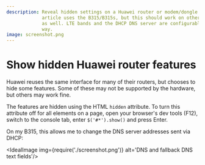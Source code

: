 ```yaml
---
description: Reveal hidden settings on a Huawei router or modem/dongle. This
             article uses the B315/B315s, but this should work on other models
             as well. LTE bands and the DHCP DNS server are configurable this
             way.
image: screenshot.png
---
```



# Show hidden Huawei router features

Huawei reuses the same interface for many of their routers, but chooses to hide
some features. Some of these may not be supported by the hardware, but others
may work fine.

The features are hidden using the HTML `hidden` attribute. To turn this
attribute off for all elements on a page, open your browser's dev tools (F12),
switch to the console tab, enter `$('#*').show()` and press Enter.

On my B315, this allows me to change the DNS server addresses sent via DHCP:

<IdealImage img={require('./screenshot.png')}
        alt='DNS and fallback DNS text fields'/>
